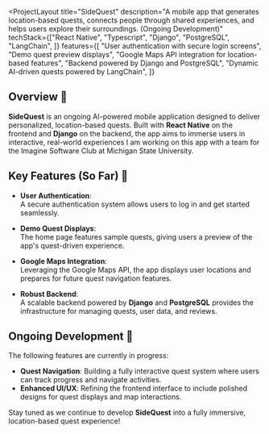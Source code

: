 
<ProjectLayout
  title="SideQuest"
  description="A mobile app that generates location-based quests, connects people through shared experiences, and helps users explore their surroundings. (Ongoing Development)"
  techStack={["React Native", "Typescript", "Django", "PostgreSQL", "LangChain", ]}
  features={[
    "User authentication with secure login screens",
    "Demo quest preview displays",
    "Google Maps API integration for location-based features",
    "Backend powered by Django and PostgreSQL",
    "Dynamic AI-driven quests powered by LangChain",
  ]}
>
  ## Overview 🚧  

  **SideQuest** is an ongoing AI-powered mobile application designed to deliver personalized, location-based quests. Built with **React Native** on the frontend and **Django** on the backend, the app aims to immerse users in interactive, real-world experiences I am working on this app with a team for the Imagine Software Club at Michigan State University.  

  ## Key Features (So Far) 🌟  

  - **User Authentication**:  
    A secure authentication system allows users to log in and get started seamlessly.  

  - **Demo Quest Displays**:  
    The home page features sample quests, giving users a preview of the app's quest-driven experience.  

  - **Google Maps Integration**:  
    Leveraging the Google Maps API, the app displays user locations and prepares for future quest navigation features.  

  - **Robust Backend**:  
    A scalable backend powered by **Django** and **PostgreSQL** provides the infrastructure for managing quests, user data, and reviews.  

  ## Ongoing Development 🚀  

  The following features are currently in progress:  

  - **Quest Navigation**: Building a fully interactive quest system where users can track progress and navigate activities.  
  - **Enhanced UI/UX**: Refining the frontend interface to include polished designs for quest displays and map interactions.  


  Stay tuned as we continue to develop **SideQuest** into a fully immersive, location-based quest experience!  

</ProjectLayout>

